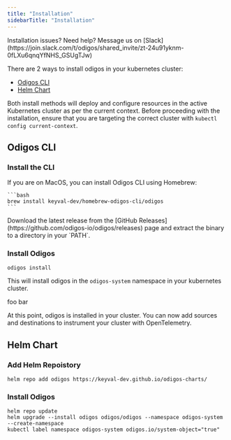 ```yaml
---
title: "Installation"
sidebarTitle: "Installation"
---
```


<Tip>
  Installation issues? Need help? Message us on [Slack](https://join.slack.com/t/odigos/shared_invite/zt-24u91yknm-0fLXu6qnqYfNHS_GSUgTJw)
</Tip>

There are 2 ways to install odigos in your kubernetes cluster:
- [Odigos CLI](#odigos-cli)
- [Helm Chart](#helm-chart)

Both install methods will deploy and configure resources in the active Kubernetes cluster as per the current context. 
Before proceeding with the installation, ensure that you are targeting the correct cluster with `kubectl config current-context`.

## Odigos CLI

### Install the CLI

<Tabs>
  <Tab title="Homebrew">
    If you are on MacOS, you can install Odigos CLI using Homebrew:

    ```bash
    brew install keyval-dev/homebrew-odigos-cli/odigos
    ```
  </Tab>
  <Tab title="GitHub Releases">
    Download the latest release from the [GitHub Releases](https://github.com/odigos-io/odigos/releases)
    page and extract the binary to a directory in your `PATH`.

  </Tab>
</Tabs>

### Install Odigos

```shell
odigos install
```

This will install odigos in the `odigos-system` namespace in your kubernetes cluster.

<Notice>
    foo bar
</Notice>

At this point, odigos is installed in your cluster. You can now add sources and destinations to instrument your cluster with OpenTelemetry.

## Helm Chart

### Add Helm Repoistory

```shell
helm repo add odigos https://keyval-dev.github.io/odigos-charts/
```

### Install Odigos

```shell
helm repo update
helm upgrade --install odigos odigos/odigos --namespace odigos-system --create-namespace
kubectl label namespace odigos-system odigos.io/system-object="true"
```
